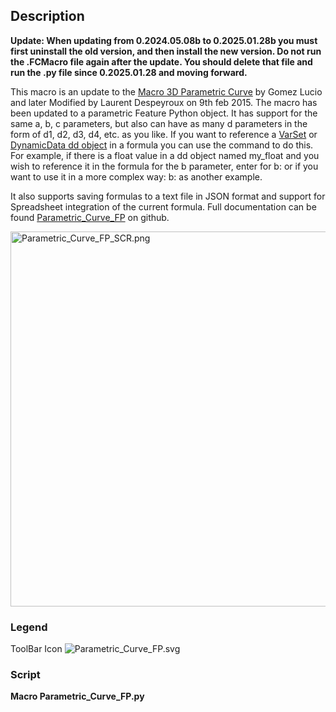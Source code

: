 <languages/>
<translate>

<!--T:1-->
{{Macro
|Name=Macro Parametric_Curve_FP
|Icon=Parametric_Curve_FP.svg
|Description=Update of Macro 3D Parametric Curve, but with new features. Creates a Feature Python object, offers spreadsheet and JSON integration, expanded parameters.<br/>It has support for the same a, b, c parameters, but also can have as many d parameters in the form of d1, d2, d3, d4, etc. as you like.<br/>It also supports saving formulas to a text file in JSON format and support for Spreadsheet integration of the current formula.<br/>Full documentation can be found [https://github.com/mwganson/Parametric_Curve_FP Full Documentation on Github Parametric_Curve_FP] on github. 
|Author=TheMarkster
|Version=2025.01.28b
|Date=2025-01-28
|FCVersion=1.0
|Download=[https://wiki.freecadweb.org/images/5/59/Parametric_Curve_FP.svg ToolBar Icon]
|SeeAlso=[[Macro_3D_Parametric_Curve|Macro 3D Parametric Curve]] [[Image:Macro_3D_Parametric_Curve.png|24px]]
|Links=[https://github.com/mwganson/Parametric_Curve_FP Full Documentation on Github]
}}

== Description == <!--T:2-->

<!--T:9-->
'''Update: When updating from 0.2024.05.08b to 0.2025.01.28b you must first uninstall the old version, and then install the new version. Do not run the .FCMacro file again after the update. You should delete that file and run the .py file since 0.2025.01.28 and moving forward.'''

<!--T:4-->
This macro is an update to the [[Macro_3D_Parametric_Curve|Macro 3D Parametric Curve]] by Gomez Lucio and later Modified by Laurent Despeyroux on 9th feb 2015. The macro has been updated to a parametric Feature Python object. It has support for the same a, b, c parameters, but also can have as many d parameters in the form of d1, d2, d3, d4, etc. as you like. If you want to reference a [[Std_VarSet|VarSet]] or [[DynamicData_Workbench|DynamicData dd object]] in a formula you can use the {{Incode|fc(expr)}} command to do this. For example, if there is a float value in a dd object named my_float and you wish to reference it in the formula for the b parameter, enter for b: {{Incode|fc(dd.my_float)}} or if you want to use it in a more complex way: b: {{Incode|fc(dd.my_float) * a + pi}} as another example.

<!--T:5-->
It also supports saving formulas to a text file in JSON format and support for Spreadsheet integration of the current formula. Full documentation can be found [https://github.com/mwganson/Parametric_Curve_FP Parametric_Curve_FP] on github.

</translate>
[[File:Parametric_Curve_FP_SCR.png|600px]]
<translate>
<!--T:3-->
{{Caption|Parametric_Curve_FP screenshot‎}}

=== Legend === <!--T:6-->

<!--T:7-->
{{Codeextralink|https://gist.github.com/mwganson/473920ad317fb2dc3e37638112874e2a/raw/da0639b423b73af5f71f8806c27524f468633346/Parametric_Curve_FP.py|Parametric_Curve_FP.py}}

<!--T:8-->
ToolBar Icon
</translate>
[[Image:Parametric_Curve_FP.svg]]

=== Script ===

'''Macro Parametric_Curve_FP.py'''

{{CodeDownload|https://gist.github.com/mwganson/473920ad317fb2dc3e37638112874e2a|Parametric_Curve_FP.py}}